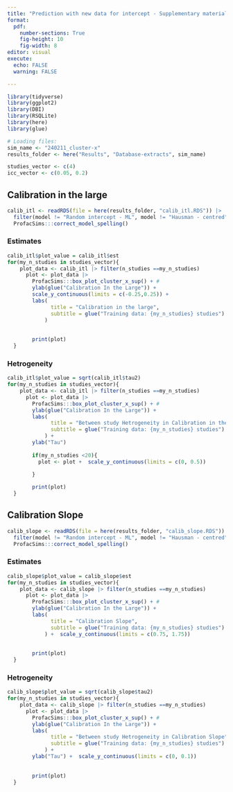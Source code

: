 ```yaml
---
title: "Prediction with new data for intercept - Supplementary material part 2"
format: 
  pdf:
    number-sections: True
    fig-height: 10
    fig-width: 8
editor: visual
execute: 
  echo: FALSE
  warning: FALSE

---
```


```r
library(tidyverse)
library(ggplot2)
library(DBI)
library(RSQLite)
library(here)
library(glue)

# Loading files:
sim_name <- "240211_cluster-x"
results_folder <- here("Results", "Database-extracts", sim_name)

studies_vector <- c(4)
icc_vector <- c(0.05, 0.2)
```
## Calibration in the large
```R
calib_itl <- readRDS(file = here(results_folder, "calib_itl.RDS")) |> 
  filter(model != "Random intercept - ML", model != "Hausman - centred") |> 
  ProfacSims:::correct_model_spelling()

```

### Estimates
```r
calib_itl$plot_value = calib_itl$est
for(my_n_studies in studies_vector){
    plot_data <- calib_itl |> filter(n_studies ==my_n_studies) 
      plot <- plot_data |> 
        ProfacSims:::box_plot_cluster_x_sup() + #
        ylab(glue("Calibration In the Large")) +
        scale_y_continuous(limits = c(-0.25,0.25)) +
        labs(
              title = "Calibration in the large",
              subtitle = glue("Training data: {my_n_studies} studies")
            ) 
        
      
        print(plot)
  }
```



### Hetrogeneity

```r
calib_itl$plot_value = sqrt(calib_itl$tau2)
for(my_n_studies in studies_vector){
    plot_data <- calib_itl |> filter(n_studies ==my_n_studies) 
      plot <- plot_data |> 
        ProfacSims:::box_plot_cluster_x_sup() + #
        ylab(glue("Calibration In the Large")) +
        labs(
              title = "Between study Hetrogeneity in Calibration in the large",
              subtitle = glue("Training data: {my_n_studies} studies")
            ) +
        ylab("Tau")
      
        if(my_n_studies <20){
          plot <- plot +  scale_y_continuous(limits = c(0, 0.5))

        }
      
        print(plot)
  }

```

## Calibration Slope
```R
calib_slope <- readRDS(file = here(results_folder, "calib_slope.RDS")) |> 
  filter(model != "Random intercept - ML", model != "Hausman - centred") |> 
  ProfacSims:::correct_model_spelling()

```

### Estimates
```r
calib_slope$plot_value = calib_slope$est
for(my_n_studies in studies_vector){
    plot_data <- calib_slope |> filter(n_studies ==my_n_studies) 
      plot <- plot_data |> 
        ProfacSims:::box_plot_cluster_x_sup() + #
        ylab(glue("Calibration In the Large")) +
        labs(
              title = "Calibration Slope",
              subtitle = glue("Training data: {my_n_studies} studies")
            ) +  scale_y_continuous(limits = c(0.75, 1.75))
        
      
        print(plot)
  }
```



### Hetrogeneity

```r
calib_slope$plot_value = sqrt(calib_slope$tau2)
for(my_n_studies in studies_vector){
    plot_data <- calib_slope |> filter(n_studies ==my_n_studies) 
      plot <- plot_data |> 
        ProfacSims:::box_plot_cluster_x_sup() + #
        ylab(glue("Calibration In the Large")) +
        labs(
              title = "Between study Hetrogeneity in Calibration Slope",
              subtitle = glue("Training data: {my_n_studies} studies")
            ) +
        ylab("Tau") +  scale_y_continuous(limits = c(0, 0.1)) 
      
      
        print(plot)
  }

```
